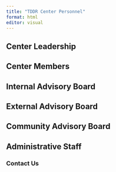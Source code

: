 ```yaml
---
title: "TDDR Center Personnel"
format: html
editor: visual
---
```


## Center Leadership

## Center Members

## Internal Advisory Board

## External Advisory Board

## Community Advisory Board

## Administrative Staff

### Contact Us
